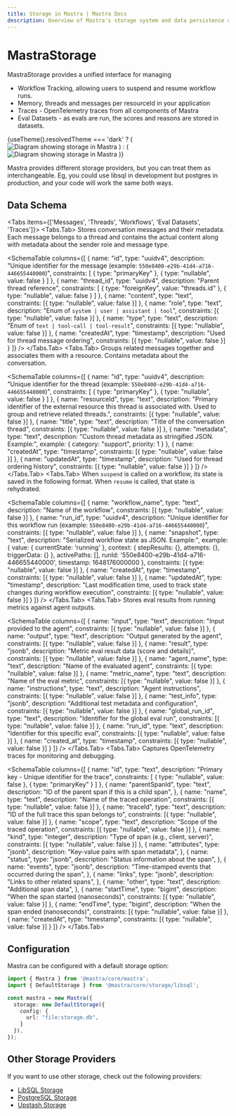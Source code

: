 ```yaml
---
title: Storage in Mastra | Mastra Docs
description: Overview of Mastra's storage system and data persistence capabilities.
---
```



# MastraStorage

MastraStorage provides a unified interface for managing

- Workflow Tracking, allowing users to suspend and resume workflow runs.
- Memory, threads and messages per resourceId in your application
- Traces - OpenTelemetry traces from all components of Mastra
- Eval Datasets - as evals are run, the scores and reasons are stored in datasets.

<div>
  {useTheme().resolvedTheme === 'dark' ? (
    <img
      src="/docs/mastra-storage-overview-dark.png"
      alt="Diagram showing storage in Mastra"
      width={700}
    />
  ) : (
    <img
      src="/docs/mastra-storage-overview-light.png"
      alt="Diagram showing storage in Mastra"
      width={700}
    />
  )}
</div>

Mastra provides different storage providers, but you can treat them as interchangeable. Eg, you could use libsql in development but postgres in production, and your code will work the same both ways.
## Data Schema

<Tabs items={['Messages', 'Threads', 'Workflows', 'Eval Datasets', 'Traces']}>
  <Tabs.Tab>
Stores conversation messages and their metadata. Each message belongs to a thread and contains the actual content along with metadata about the sender role and message type.

<SchemaTable
  columns={[
    {
      name: "id",
      type: "uuidv4",
      description: "Unique identifier for the message (example: `550e8400-e29b-41d4-a716-446655440000`)",
      constraints: [
        { type: "primaryKey" },
        { type: "nullable", value: false }
      ]
    },
    {
      name: "thread_id",
      type: "uuidv4",
      description: "Parent thread reference",
      constraints: [
        { type: "foreignKey", value: "threads.id" },
        { type: "nullable", value: false }
      ]
    },
    {
      name: "content",
      type: "text",
      constraints: [{ type: "nullable", value: false }]
    },
    {
      name: "role",
      type: "text",
      description: "Enum of `system | user | assistant | tool`",
      constraints: [{ type: "nullable", value: false }]
    },
    {
      name: "type",
      type: "text",
      description: "Enum of `text | tool-call | tool-result`",
      constraints: [{ type: "nullable", value: false }]
    },
    {
      name: "createdAt",
      type: "timestamp",
      description: "Used for thread message ordering",
      constraints: [{ type: "nullable", value: false }]
    }
  ]}
/>
  </Tabs.Tab>
  <Tabs.Tab>
Groups related messages together and associates them with a resource. Contains metadata about the conversation.

<SchemaTable
  columns={[
    {
      name: "id",
      type: "uuidv4",
      description: "Unique identifier for the thread (example: `550e8400-e29b-41d4-a716-446655440000`)",
      constraints: [
        { type: "primaryKey" },
        { type: "nullable", value: false }
      ]
    },
    {
      name: "resourceId",
      type: "text",
      description: "Primary identifier of the external resource this thread is associated with. Used to group and retrieve related threads.",
      constraints: [{ type: "nullable", value: false }]
    },
    {
      name: "title",
      type: "text",
      description: "Title of the conversation thread",
      constraints: [{ type: "nullable", value: false }]
    },
    {
      name: "metadata",
      type: "text",
      description: "Custom thread metadata as stringified JSON. Example:",
      example: {
        category: "support",
        priority: 1
      }
    },
    {
      name: "createdAt",
      type: "timestamp",
      constraints: [{ type: "nullable", value: false }]
    },
    {
      name: "updatedAt",
      type: "timestamp",
      description: "Used for thread ordering history",
      constraints: [{ type: "nullable", value: false }]
    }
  ]}
/>
  </Tabs.Tab>
  <Tabs.Tab>
When `suspend` is called on a workflow, its state is saved in the following format. When `resume` is called, that state is rehydrated.

<SchemaTable
  columns={[
    {
      name: "workflow_name",
      type: "text",
      description: "Name of the workflow",
      constraints: [{ type: "nullable", value: false }]
    },
    {
      name: "run_id",
      type: "uuidv4",
      description: "Unique identifier for this workflow run (example: `550e8400-e29b-41d4-a716-446655440000`)",
      constraints: [{ type: "nullable", value: false }]
    },
    {
      name: "snapshot",
      type: "text",
      description: "Serialized workflow state as JSON. Example:",
      example: {
        value: { currentState: 'running' },
        context: {
          stepResults: {},
          attempts: {},
          triggerData: {}
        },
        activePaths: [],
        runId: '550e8400-e29b-41d4-a716-446655440000',
        timestamp: 1648176000000
      },
      constraints: [{ type: "nullable", value: false }]
    },
    {
      name: "createdAt",
      type: "timestamp",
      constraints: [{ type: "nullable", value: false }]
    },
    {
      name: "updatedAt",
      type: "timestamp",
      description: "Last modification time, used to track state changes during workflow execution",
      constraints: [{ type: "nullable", value: false }]
    }
  ]}
/>
  </Tabs.Tab>
  <Tabs.Tab>
Stores eval results from running metrics against agent outputs.

<SchemaTable
  columns={[
    {
      name: "input",
      type: "text",
      description: "Input provided to the agent",
      constraints: [{ type: "nullable", value: false }]
    },
    {
      name: "output",
      type: "text",
      description: "Output generated by the agent",
      constraints: [{ type: "nullable", value: false }]
    },
    {
      name: "result",
      type: "jsonb",
      description: "Metric eval result data (score and details)",
      constraints: [{ type: "nullable", value: false }]
    },
    {
      name: "agent_name",
      type: "text",
      description: "Name of the evaluated agent",
      constraints: [{ type: "nullable", value: false }]
    },
    {
      name: "metric_name",
      type: "text",
      description: "Name of the eval metric",
      constraints: [{ type: "nullable", value: false }]
    },
    {
      name: "instructions",
      type: "text",
      description: "Agent instructions",
      constraints: [{ type: "nullable", value: false }]
    },
    {
      name: "test_info",
      type: "jsonb",
      description: "Additional test metadata and configuration",
      constraints: [{ type: "nullable", value: false }]
    },
    {
      name: "global_run_id",
      type: "text",
      description: "Identifier for the global eval run",
      constraints: [{ type: "nullable", value: false }]
    },
    {
      name: "run_id",
      type: "text",
      description: "Identifier for this specific eval",
      constraints: [{ type: "nullable", value: false }]
    },
    {
      name: "created_at",
      type: "timestamp",
      constraints: [{ type: "nullable", value: false }]
    }
  ]}
/>
  </Tabs.Tab>
  <Tabs.Tab>
Captures OpenTelemetry traces for monitoring and debugging.

<SchemaTable
  columns={[
    {
      name: "id",
      type: "text",
      description: "Primary key - Unique identifier for the trace",
      constraints: [
        { type: "nullable", value: false },
        { type: "primaryKey" }
      ]
    },
    {
      name: "parentSpanId",
      type: "text",
      description: "ID of the parent span if this is a child span",
    },
    {
      name: "name",
      type: "text",
      description: "Name of the traced operation",
      constraints: [{ type: "nullable", value: false }]
    },
    {
      name: "traceId",
      type: "text",
      description: "ID of the full trace this span belongs to",
      constraints: [{ type: "nullable", value: false }]
    },
    {
      name: "scope",
      type: "text",
      description: "Scope of the traced operation",
      constraints: [{ type: "nullable", value: false }]
    },
    {
      name: "kind",
      type: "integer",
      description: "Type of span (e.g., client, server)",
      constraints: [{ type: "nullable", value: false }]
    },
    {
      name: "attributes",
      type: "jsonb",
      description: "Key-value pairs with span metadata",
    },
    {
      name: "status",
      type: "jsonb",
      description: "Status information about the span",
    },
    {
      name: "events",
      type: "jsonb",
      description: "Time-stamped events that occurred during the span",
    },
    {
      name: "links",
      type: "jsonb",
      description: "Links to other related spans",
      },
    {
      name: "other",
      type: "text",
      description: "Additional span data",
    },
    {
      name: "startTime",
      type: "bigint",
      description: "When the span started (nanoseconds)",
      constraints: [{ type: "nullable", value: false }]
    },
    {
      name: "endTime",
      type: "bigint",
      description: "When the span ended (nanoseconds)",
      constraints: [{ type: "nullable", value: false }]
    },
    {
      name: "createdAt",
      type: "timestamp",
      constraints: [{ type: "nullable", value: false }]
    }
  ]}
/>
  </Tabs.Tab>
</Tabs>

## Configuration

Mastra can be configured with a default storage option:

```typescript
import { Mastra } from '@mastra/core/mastra';
import { DefaultStorage } from '@mastra/core/storage/libsql';

const mastra = new Mastra({
  storage: new DefaultStorage({
    config: {
      url: "file:storage.db",
    }
  }),
});
```

## Other Storage Providers
If you want to use other storage, check out the following providers:
- [LibSQL Storage](../reference/storage/libsql.mdx)
- [PostgreSQL Storage](../reference/storage/postgresql.mdx)
- [Upstash Storage](../reference/storage/upstash.mdx)